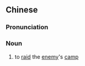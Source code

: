 {{also|偷营}}
==Chinese==
{{zh-forms|s=偷营}}

===Pronunciation===
{{zh-pron
|m=tōuyíng
|cat=n
}}

===Noun===
{{zh-noun}}

# to [[raid]] the [[enemy]]'s [[camp]]